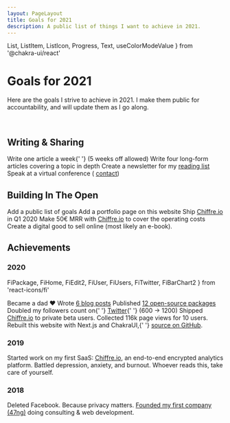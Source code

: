 ```yaml
---
layout: PageLayout
title: Goals for 2021
description: A public list of things I want to achieve in 2021.
---
```


  List,
  ListItem,
  ListIcon,
  Progress,
  Text,
  useColorModeValue
} from '@chakra-ui/react'

# Goals for 2021

Here are the goals I strive to achieve in 2021. I make them public for
accountability, and will update them as I go along.

<br />

## Writing & Sharing

<List spacing={3}>
  <Goal progress={0} progressProps={{ max: 47 }}>
    Write one article a week{' '}
    <Text as="em" fontSize="sm" color="gray.600">
      (5 weeks off allowed)
    </Text>
  </Goal>
  <Goal progress={0} progressProps={{ max: 4 }}>
    Write four long-form articles covering a topic in depth
  </Goal>
  <Goal>
    Create a newsletter for my <a href="/reading-list">reading list</a>
  </Goal>
  <Goal>
    Speak at a virtual conference (
    <a href="mailto:contact+conf@francoisbest.com">contact</a>)
  </Goal>
</List>

<br />

## Building In The Open

<List spacing={3}>
  <Goal status="done">Add a public list of goals</Goal>
  <Goal>Add a portfolio page on this website</Goal>
  <Goal>
    Ship <a href="https://chiffre.io">Chiffre.io</a> in Q1 2020
  </Goal>
  <Goal progress={0} progressProps={{ max: 50 }}>
    Make 50€ MRR with <a href="https://chiffre.io">Chiffre.io</a> to cover the
    operating costs
  </Goal>
  <Goal>Create a digital good to sell online (most likely an e-book).</Goal>
</List>

<br />

## Achievements

### 2020

  FiPackage,
  FiHome,
  FiEdit2,
  FiUser,
  FiUsers,
  FiTwitter,
  FiBarChart2
} from 'react-icons/fi'

<TimelineItem icon={FiUsers}>Became a dad ❤️</TimelineItem>
<TimelineItem icon={FiEdit2}>
  Wrote <a href="/posts">6 blog posts</a>
</TimelineItem>
<TimelineItem icon={FiPackage}>
  Published <a href="/open-source">12 open-source packages</a>
</TimelineItem>
<TimelineItem icon={FiTwitter}>
  Doubled my followers count on{' '}
  <a href="https://twitter.com/fortysevenfx">Twitter</a>{' '}
  <Text as="span" fontSize="xs" color="gray.600">
    (600 -> 1200)
  </Text>
</TimelineItem>
<TimelineItem icon={FiBarChart2}>
  Shipped <a href="https://chiffre.io">Chiffre.io</a> to private beta users.
  Collected 116k page views for 10 users.
</TimelineItem>
<TimelineItem icon={FiHome} skipTrail>
  Rebuilt this website with Next.js and ChakraUI,{' '}
  <a href="https://github.com/franky47/francoisbest.com">source on GitHub</a>.
</TimelineItem>

### 2019

<TimelineItem icon={FiBarChart2}>
  Started work on my first SaaS: <a href="https://chiffre.io">Chiffre.io</a>, an
  end-to-end encrypted analytics platform.
</TimelineItem>
<TimelineItem icon={FiUser} skipTrail>
  Battled depression, anxiety, and burnout. Whoever reads this, take care of
  yourself.
</TimelineItem>

### 2018


<TimelineItem icon={FiFacebook}>
  Deleted Facebook. Because privacy matters.
</TimelineItem>
<TimelineItem icon={FiHome} skipTrail>
  <a href="https://47ng.com">Founded my first company (47ng)</a> doing
  consulting &amp; web development.
</TimelineItem>

